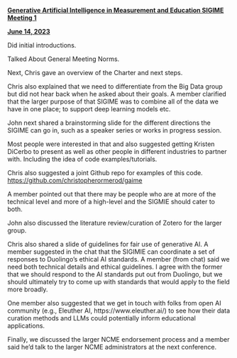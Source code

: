 [**Generative Artificial Intelligence in Measurement and Education SIGIME Meeting 1**]{.underline}

[**June 14, 2023**]{.underline}

Did initial introductions.

Talked About General Meeting Norms.

Next, Chris gave an overview of the Charter and next steps.

Chris also explained that we need to differentiate from the Big Data group but did not hear back when he asked about their goals. A member clarified that the larger purpose of that SIGIME was to combine all of the data we have in one place; to support deep learning models etc.

John next shared a brainstorming slide for the different directions the SIGIME can go in, such as a speaker series or works in progress session.

Most people were interested in that and also suggested getting Kristen DiCerbo to present as well as other people in different industries to partner with. Including the idea of code examples/tutorials.

Chris also suggested a joint Github repo for examples of this code. <https://github.com/christopherormerod/gaime>  

A member pointed out that there may be people who are at more of the technical level and more of a high-level and the SIGMIE should cater to both.

John also discussed the literature review/curation of Zotero for the larger group.

Chris also shared a slide of guidelines for fair use of generative AI. A member suggested in the chat that the SIGIMIE can coordinate a set of responses to Duolingo's ethical AI standards. A member (from chat) said we need both technical details and ethical guidelines. I agree with the former that we should respond to the AI standards put out from Duolingo, but we should ultimately try to come up with standards that would apply to the field more broadly.

One member also suggested that we get in touch with folks from open AI community (e.g., Eleuther AI, https://www.eleuther.ai/) to see how their data curation methods and LLMs could potentially inform educational applications.

Finally, we discussed the larger NCME endorsement process and a member said he'd talk to the larger NCME administrators at the next conference.
